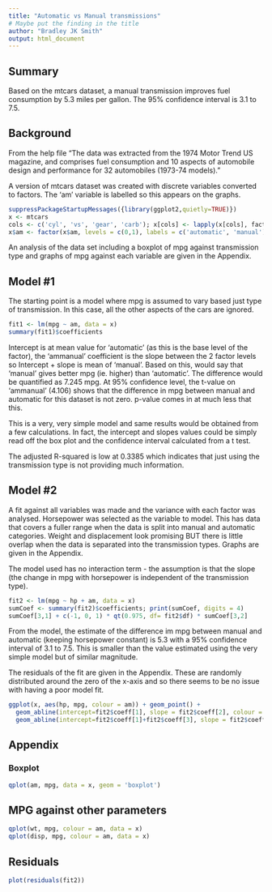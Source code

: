 ```yaml
---
title: "Automatic vs Manual transmissions"
# Maybe put the finding in the title
author: "Bradley JK Smith"
output: html_document
---
```

## Summary
Based on the mtcars dataset, a manual transmission improves fuel consumption by 5.3 miles per gallon. The 95% confidence interval is 3.1 to 7.5.

## Background

From the help file "The data was extracted from the 1974 Motor Trend US magazine, and comprises fuel consumption and 10 aspects of automobile design and performance for 32 automobiles (1973-74 models)."

A version of mtcars dataset was created with discrete variables converted to factors. The 'am' variable is labelled so this appears on the graphs.
```r
suppressPackageStartupMessages({library(ggplot2,quietly=TRUE)})
x <- mtcars
cols <- c('cyl', 'vs', 'gear', 'carb'); x[cols] <- lapply(x[cols], factor)
x$am <- factor(x$am, levels = c(0,1), labels = c('automatic', 'manual'))
```

An analysis of the data set including a boxplot of mpg against transmission type and graphs of mpg against each variable are given in the Appendix.

## Model #1

The starting point is a model where mpg is assumed to vary based just type of transmission. In this case, all the other aspects of the cars are ignored. 

```r
fit1 <- lm(mpg ~ am, data = x)
summary(fit1)$coefficients
```

Intercept is at mean value for 'automatic' (as this is the base level of the factor), the 'ammanual' coefficient is the slope between the 2 factor levels so Intercept + slope is mean of 'manual'. Based on this, would say that 'manual' gives better mpg (ie. higher) than 'automatic'. The difference would be quantified as 7.245 mpg. At 95% confidence level, the t-value on 'ammanual' (4.106) shows that the difference in mpg between manual and automatic for this dataset is not zero. p-value comes in at much less that this. 

This is a very, very simple model and same results would be obtained from a few calculations. In fact, the intercept and slopes values could be simply read off the box plot and the confidence interval calculated from a t test.

The adjusted R-squared is low at 0.3385 which indicates that just using the transmission type is not providing much information.  

## Model #2
A fit against all variables was made and the variance with each factor was analysed. Horsepower was selected as the variable to model. This has data that covers a fuller range when the data is split into manual and automatic categories. Weight and displacement look promising BUT there is little overlap when the data is separated into the transmission types. Graphs are given in the Appendix.

The model used has no interaction term - the assumption is that the slope (the change in mpg with horsepower is independent of the transmission type).

```r
fit2 <- lm(mpg ~ hp + am, data = x)
sumCoef <- summary(fit2)$coefficients; print(sumCoef, digits = 4)
sumCoef[3,1] + c(-1, 0, 1) * qt(0.975, df= fit2$df) * sumCoef[3,2]
```

From the model, the estimate of the difference im mpg between manual and automatic (keeping horsepower constant) is 5.3 with a 95% confidence interval of 3.1 to 7.5. This is smaller than the value estimated using the very simple model but of similar magnitude.

The residuals of the fit are given in the Appendix. These are randomly distributed around the zero of the x-axis and so there seems to be no issue with having a poor model fit.

```r
ggplot(x, aes(hp, mpg, colour = am)) + geom_point() +
  geom_abline(intercept=fit2$coeff[1], slope = fit2$coeff[2], colour = 'red') +
  geom_abline(intercept=fit2$coeff[1]+fit2$coeff[3], slope = fit2$coeff[2], colour = 'blue')
```

## Appendix

### Boxplot

```r
qplot(am, mpg, data = x, geom = 'boxplot')
```

## MPG against other parameters

```r
qplot(wt, mpg, colour = am, data = x)
qplot(disp, mpg, colour = am, data = x)
```

## Residuals

```r
plot(residuals(fit2))
```


